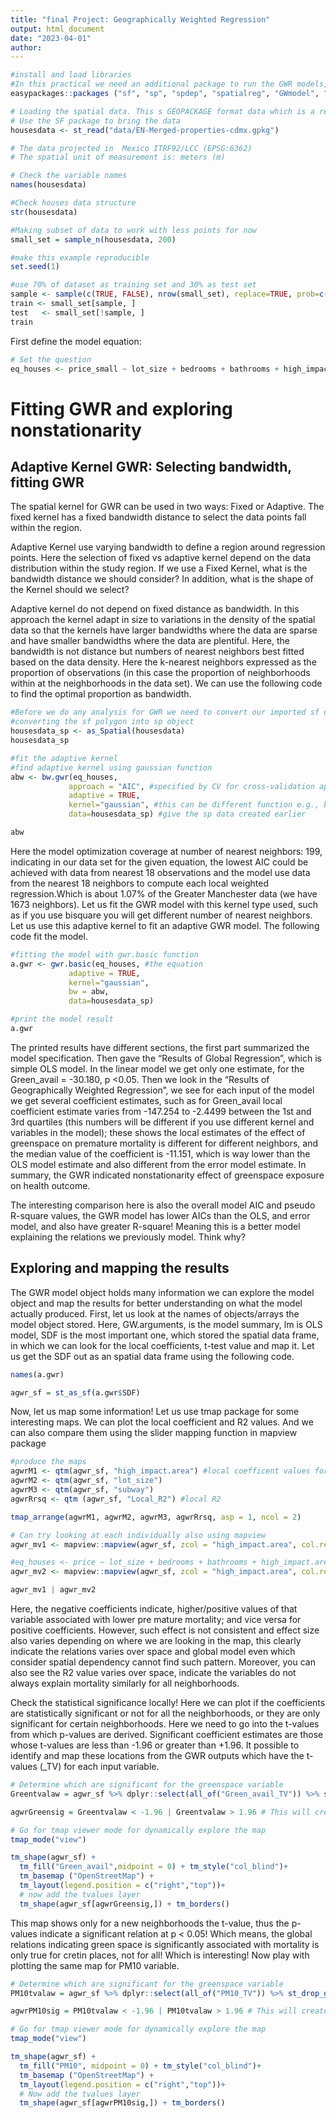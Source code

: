 ```yaml
---
title: "final Project: Geographically Weighted Regression"
output: html_document
date: "2023-04-01"
author:
---
```


```r
#install and load libraries
#In this practical we need an additional package to run the GWR models, this package is called "GWmodel"
easypackages::packages ("sf", "sp", "spdep", "spatialreg", "GWmodel", "tmap", "mapview", "car", "RColorBrewer", "cowplot", "leafsync", "leaflet.extras2", "mapview", "tidyverse")

```


```r
# Loading the spatial data. This s GEOPACKAGE format data which is a really efficient GIS data format, compared to shape files
# Use the SF package to bring the data
housesdata <- st_read("data/EN-Merged-properties-cdmx.gpkg")
```

```r
# The data projected in  Mexico ITRF92/LCC (EPSG:6362)
# The spatial unit of measurement is: meters (m)

# Check the variable names
names(housesdata)

#Check houses data structure
str(housesdata)
```


```r
#Making subset of data to work with less points for now
small_set = sample_n(housesdata, 200)

#make this example reproducible 
set.seed(1) 

#use 70% of dataset as training set and 30% as test set
sample <- sample(c(TRUE, FALSE), nrow(small_set), replace=TRUE, prob=c(0.7,0.3))
train <- small_set[sample, ]
test   <- small_set[!sample, ]
train
```


First define the model equation:

```r
# Set the question
eq_houses <- price_small ~ lot_size + bedrooms + bathrooms + high_impact.area + low_impact.area + parks + school + univ + hospital + sport_facility + supermarket + mall + historic + museum + industry + subway + bus
```

# Fitting GWR and exploring nonstationarity

## Adaptive Kernel GWR: Selecting bandwidth, fitting GWR
The spatial kernel for GWR can be used in two ways: Fixed or Adaptive. The fixed kernel has a fixed bandwidth distance to select the data points fall within the region.

Adaptive Kernel use varying bandwidth to define a region around regression points. Here the selection of fixed vs adaptive kernel depend on the data distribution within the study region. If we use a Fixed Kernel, what is the bandwidth distance we should consider? In addition, what is the shape of the Kernel should we select?

Adaptive kernel do not depend on fixed distance as bandwidth. In this approach the kernel adapt in size to variations in the density of the spatial data so that the kernels have larger bandwidths where the data are sparse and have smaller bandwidths where the data are plentiful. Here, the bandwidth is not distance but numbers of nearest neighbors best fitted based on the data density. Here the k-nearest neighbors expressed as the proportion of observations (in this case the proportion of neighborhoods within at the neighborhoods in the data set). We can use the following code to find the optimal proportion as bandwidth.

```r
#Before we do any analysis for GWR we need to convert our imported sf object into a sp spatial object. As the GWmodel package usually works on sp objects
#converting the sf polygon into sp object
housesdata_sp <- as_Spatial(housesdata)
housesdata_sp
```


```r
#fit the adaptive kernel 
#find adaptive kernel using gaussian function
abw <- bw.gwr(eq_houses,
             approach = "AIC", #specified by CV for cross-validation approach or by AIC corrected (AICc), we used AIC 
             adaptive = TRUE,
             kernel="gaussian", #this can be different function e.g., bisquare,exponential, depend on the prior understanding or choice of the modeler
             data=housesdata_sp) #give the sp data created earlier
```

```r
abw
```

Here the model optimization coverage at number of nearest neighbors: 199, indicating in our data set for the given equation, the lowest AIC could be achieved with data from nearest 18 observations and the model use data from the nearest 18 neighbors to compute each local weighted regression.Which is about 1.07% of the Greater Manchester data (we have 1673 neighbors). Let us fit the GWR model with this kernel type used, such as if you use bisquare you will get different number of nearest neighbors. Let us use this adaptive kernel to fit an adaptive GWR model. The following code fit the model.

```r
#fitting the model with gwr.basic function
a.gwr <- gwr.basic(eq_houses, #the equation
             adaptive = TRUE,
             kernel="gaussian",
             bw = abw,
             data=housesdata_sp) 

#print the model result
a.gwr
```

The printed results have different sections, the first part summarized the model specification. Then gave the “Results of Global Regression”, which is simple OLS model. In the linear model we get only one estimate, for the Green_avail = -30.180, p <0.05. Then we look in the “Results of Geographically Weighted Regression”, we see for each input of the model we get several coefficient estimates, such as for Green_avail local coefficient estimate varies from -147.254 to -2.4499 between the 1st and 3rd quartiles (this numbers will be different if you use different kernel and variables in the model); these shows the local estimates of the effect of greenspace on premature mortality is different for different neighbors, and the median value of the coefficient is -11.151, which is way lower than the OLS model estimate and also different from the error model estimate. In summary, the GWR indicated nonstationarity effect of greenspace exposure on health outcome.

The interesting comparison here is also the overall model AIC and pseudo R-square values, the GWR model has lower AICs than the OLS, and error model, and also have greater R-square! Meaning this is a better model explaining the relations we previously model. Think why?

## Exploring and mapping the results
The GWR model object holds many information we can explore the model object and map the results for better understanding on what the model actually produced. First, let us look at the names of objects/arrays the model object stored. Here, GW.arguments, is the model summary, lm is OLS model, SDF is the most important one, which stored the spatial data frame, in which we can look for the local coefficients, t-test value and map it. Let us get the SDF out as an spatial data frame using the following code.

```r
names(a.gwr)
```

```r
agwr_sf = st_as_sf(a.gwr$SDF)
```

Now, let us map some information! Let us use tmap package for some interesting maps. We can plot the local coefficient and R2 values. And we can also compare them using the slider mapping function in mapview package

```r
#produce the maps
agwrM1 <- qtm(agwr_sf, "high_impact.area") #local coefficent values for greenspace relation with mortality
agwrM2 <- qtm(agwr_sf, "lot_size")
agwrM3 <- qtm(agwr_sf, "subway")
agwrRrsq <- qtm (agwr_sf, "Local_R2") #local R2

tmap_arrange(agwrM1, agwrM2, agwrM3, agwrRrsq, asp = 1, ncol = 2)
```

```r
# Can try looking at each individually also using mapview
agwr_mv1 <- mapview::mapview(agwr_sf, zcol = "high_impact.area", col.regions= brewer.pal(11, "RdYlGn"), map.type = "CartoDB.Positron") 
```

```r
#eq_houses <- price ~ lot_size + bedrooms + bathrooms + high_impact.area + low_impact.area + parks + #school + univ + hospital + sport_facility + supermarket + mall + historic + museum + industry + #subway + bus
agwr_mv2 <- mapview::mapview(agwr_sf, zcol = "high_impact.area", col.regions= brewer.pal(11, "RdYlGn"), map.type = "CartoDB.Positron") 
```

```r
agwr_mv1 | agwr_mv2
```

Here, the negative coefficients indicate, higher/positive values of that variable associated with lower pre mature mortality; and vice versa for positive coefficients. However, such effect is not consistent and effect size also varies depending on where we are looking in the map, this clearly indicate the relations varies over space and global model even which consider spatial dependency cannot find such pattern. Moreover, you can also see the R2 value varies over space, indicate the variables do not always explain mortality similarly for all neighborhoods.

Check the statistical significance locally! Here we can plot if the coefficients are statistically significant or not for all the neighborhoods, or they are only significant for certain neighborhoods. Here we need to go into the t-values from which p-values are derived. Significant coefficient estimates are those whose t-values are less than -1.96 or greater than +1.96. It possible to identify and map these locations from the GWR outputs which have the t-values (_TV) for each input variable.

```r
# Determine which are significant for the greenspace variable
Greentvalaw = agwr_sf %>% dplyr::select(all_of("Green_avail_TV")) %>% st_drop_geometry()

agwrGreensig = Greentvalaw < -1.96 | Greentvalaw > 1.96 # This will create a new layer polygons with these value ranges

# Go for tmap viewer mode for dynamically explore the map
tmap_mode("view")
```

```r
tm_shape(agwr_sf) +
  tm_fill("Green_avail",midpoint = 0) + tm_style("col_blind")+
  tm_basemap ("OpenStreetMap") +
  tm_layout(legend.position = c("right","top"))+
  # now add the tvalues layer
  tm_shape(agwr_sf[agwrGreensig,]) + tm_borders()
```

This map shows only for a new neighborhoods the t-value, thus the p-values indicate a significant relation at p < 0.05! Which means, the global relations indicating green space is significantly associated with mortality is only true for cretin places, not for all! Which is interesting! Now play with plotting the same map for PM10 variable.

```r
# Determine which are significant for the greenspace variable
PM10tvalaw = agwr_sf %>% dplyr::select(all_of("PM10_TV")) %>% st_drop_geometry()

agwrPM10sig = PM10tvalaw < -1.96 | PM10tvalaw > 1.96 # This will create a new layer polygons with these value ranges

# Go for tmap viewer mode for dynamically explore the map
tmap_mode("view")
```

```r
tm_shape(agwr_sf) +
  tm_fill("PM10", midpoint = 0) + tm_style("col_blind")+
  tm_basemap ("OpenStreetMap") +
  tm_layout(legend.position = c("right","top"))+
  # Now add the tvalues layer
  tm_shape(agwr_sf[agwrPM10sig,]) + tm_borders()
```
